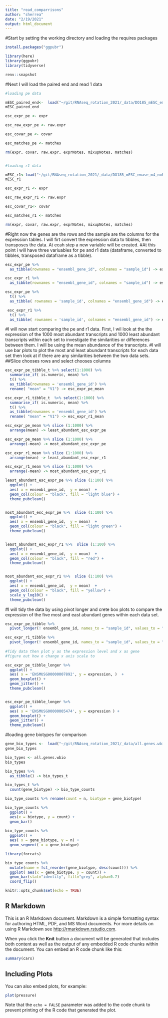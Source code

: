 ```yaml
---
title: "read_comparrisons"
author: "sherrea"
date: "2/19/2021"
output: html_document
---
```


#Start by setting the working directory and loading the requires packages

```r
install.packages("ggpubr")

library(here)
library(ggpubr)
library(tidyverse)

renv::snapshot
```

#Next I will load the paired end and read 1 data

```r
#loading pe data

mESC_paired_end<-  load("~/git/RNAseq_rotation_2021/_data/DO185_mESC_emase_m4_noProbs_correctedIDs_02012021.RData")
mESC_paired_end

esc_expr_pe <- expr 

esc_raw_expr_pe <- raw.expr

esc_covar_pe <- covar 

esc_matches_pe <- matches

rm(expr, covar, raw.expr, exprNotes, mixupNotes, matches)


#loading r1 data

mESC_r1<-load("~/git/RNAseq_rotation_2021/_data/DO185_mESC_emase_m4_noProbs_correctedIDs_02012021.RData")
mESC_r1

esc_expr_r1 <- expr 

esc_raw_expr_r1 <- raw.expr

esc_covar_r1<- covar 

esc_matches_r1 <- matches

rm(expr, covar, raw.expr, exprNotes, mixupNotes, matches)

```

#Right now the genes are the rows and the sample are the columns for the expression tables. I will firt convert the expression data to tibbles, then transposes the data. At ecah step a new variable will be created.
#At this point i will have three variuables for pe and r1 data (dataframe, converted to tibbles, transposed dataframe as a tibble).

```r
esc_expr_pe %>% 
  as_tibble(rownames = "ensembl_gene_id", colnames = "sample_id") -> esc_expr_pe_tibble

esc_expr_r1 %>%
  as_tibble(rownames = "ensembl_gene_id", colnames = "sample_id") -> esc_expr_r1_tibble

esc_expr_pe %>%
  t() %>%
  as_tibble( rownames = 'sample_id', colnames = "ensembl_gene_id") -> esc_expr_pe_tibble_t

 esc_expr_r1 %>%
  t() %>%
  as_tibble( rownames = 'sample_id', colnames = "ensembl_gene_id") -> esc_expr_r1_tibble_t
```


#I will now start comparing the pe and r1 data. First, I wil look at the the expression of the 1000 most abundant transcripts and 1000 least abundant transcripts within each set to investigate the similarities or differences between them. I will be using the mean abundance of the transcripts.
#I will  use bar plots to plot the most and least abundant transcripts for each data set then look at if there are any similarities between the two data sets.
##Slice chooses rows and select chooses columns

```r
esc_expr_pe_tibble_t %>% select(1:1000) %>% 
  summarise_if( is.numeric, mean) %>% 
  t() %>% 
  as_tibble(rownames = 'ensembl_gene_id') %>% 
  rename( "mean" = "V1") -> esc_expr_pe_mean

esc_expr_r1_tibble_t  %>% select(1:1000) %>% 
  summarise_if( is.numeric, mean) %>% 
  t() %>% 
  as_tibble(rownames = 'ensembl_gene_id') %>%
  rename( "mean" = "V1") -> esc_expr_r1_mean

esc_expr_pe_mean %>% slice (1:1000) %>%
  arrange(mean) -> least_abundant_esc_expr_pe

esc_expr_pe_mean %>% slice (1:1000) %>% 
  arrange(-mean) -> most_abundant_esc_expr_pe

esc_expr_r1_mean %>% slice (1:1000) %>%
  arrange(mean) -> least_abundant_esc_expr_r1

esc_expr_r1_mean %>% slice (1:1000) %>% 
  arrange(-mean) -> most_abundant_esc_expr_r1

```


```r

least_abundant_esc_expr_pe %>% slice (1:100) %>%
  ggplot() + 
  aes( x = ensembl_gene_id,  y = mean)  +
  geom_col(colour = "black", fill = "light blue") +
  theme_pubclean()


most_abundant_esc_expr_pe %>%  slice (1:100) %>%
  ggplot() + 
  aes( x = ensembl_gene_id,  y = mean)  +
  geom_col(colour = "black", fill = "light green") +
  theme_pubclean()


least_abundant_esc_expr_r1 %>%  slice (1:100) %>%
  ggplot() + 
  aes( x = ensembl_gene_id,  y = mean)  +
  geom_col(colour = "black", fill = "red") +
  theme_pubclean()


most_abundant_esc_expr_r1 %>%  slice (1:100) %>%
  ggplot() + 
  aes( x = ensembl_gene_id,  y = mean)  +
  geom_col(colour = "black", fill = "yellow") +
  scale_y_log10() +
  theme_pubclean()
```

#I will tidy the data by using pivot longer and crete box plots to compare the expression of the five most and east abundant genes within each data set.

```r

esc_expr_pe_tibble %>%
  pivot_longer(! ensembl_gene_id, names_to = "sample_id", values_to = "expression") -> esc_expr_pe_tibble_longer

esc_expr_r1_tibble %>%
  pivot_longer(! ensembl_gene_id, names_to = "sample_id", values_to = "expression") -> esc_expr_r1_tibble_longer
  
#Tidy data then plot y as the expression level and x as gene
#figure out how o change x axis scale to 

esc_expr_pe_tibble_longer %>% 
  ggplot() + 
  aes( x = 'ENSMUSG00000007892', y = expression, )  +
  geom_boxplot() +
  geom_jitter() +
  theme_pubclean()


esc_expr_pe_tibble_longer %>% 
  ggplot() + 
  aes( x = 'ENSMUSG00000005474', y = expression ) +
  geom_boxplot() +
  geom_jitter() +
  theme_pubclean()
```


#loading gene biotypes for comparison
```r
gene_bio_types <-  load("~/git/RNAseq_rotation_2021/_data/all.genes.wbio.RData")
gene_bio_types

bio_types <- all.genes.wbio
bio_types

bio_types %>%
  as_tibble() -> bio_types_t

bio_types_t %>% 
  count(gene_biotype) -> bio_type_counts

bio_type_counts %>% rename(count = n, biotype = gene_biotype)

bio_type_counts %>%
  ggplot() +
  aes(x = biotype, y = count) +
  geom_bar()
  
bio_type_counts %>%
  ggplot() +
  aes( x = gene_biotype, y = n) + 
  geom_segment( x = gene_biotype)

library(forcats)

bio_type_counts %>%
  mutate(name = fct_reorder(gene_biotype, desc(count))) %>%
  ggplot( aes(x = gene_biotype, y = count)) +
  geom_bar(stat="identity", fill="grey", alpha=0.7)
  coord_flip()

```

```r
knitr::opts_chunk$set(echo = TRUE)
```

## R Markdown

This is an R Markdown document. Markdown is a simple formatting syntax for authoring HTML, PDF, and MS Word documents. For more details on using R Markdown see <http://rmarkdown.rstudio.com>.

When you click the **Knit** button a document will be generated that includes both content as well as the output of any embedded R code chunks within the document. You can embed an R code chunk like this:

```r
summary(cars)
```

## Including Plots

You can also embed plots, for example:

```r
plot(pressure)
```

Note that the `echo = FALSE` parameter was added to the code chunk to prevent printing of the R code that generated the plot.
